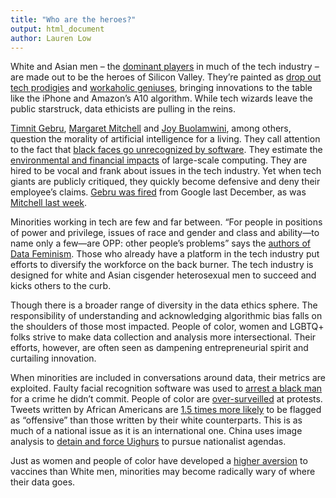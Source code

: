 ```yaml
---
title: "Who are the heroes?"
output: html_document
author: Lauren Low
---
```


White and Asian men – the [dominant players](https://www.wired.com/story/five-years-tech-diversity-reports-little-progress/) in much of the tech industry – are made out to be the heroes of Silicon Valley.  They’re painted as [drop out tech prodigies](https://www.wbur.org/news/2017/05/25/zuckerberg-harvard-commencement) and [workaholic geniuses](https://qz.com/163262/even-as-a-child-jeff-bezos-was-a-data-obsessed-workaholic-genius/), bringing innovations to the table like the iPhone and Amazon’s A10 algorithm.  While tech wizards leave the public starstruck, data ethicists are pulling in the reins. 
 
[Timnit Gebru](https://twitter.com/timnitGebru?ref_src=twsrc%5Egoogle%7Ctwcamp%5Eserp%7Ctwgr%5Eauthor), [Margaret Mitchell](https://www.m-mitchell.com/) and [Joy Buolamwini](https://twitter.com/jovialjoy?lang=en), among others, question the morality of artificial intelligence for a living.  They call attention to the fact that [black faces go unrecognized by software](https://sitn.hms.harvard.edu/flash/2020/racial-discrimination-in-face-recognition-technology/).  They estimate the [environmental and financial impacts](https://www.technologyreview.com/2020/12/04/1013294/google-ai-ethics-research-paper-forced-out-timnit-gebru/) of large-scale computing.  They are hired to be vocal and frank about issues in the tech industry.  Yet when tech giants are publicly critiqued, they quickly become defensive and deny their employee’s claims.  [Gebru was fired](https://www.washingtonpost.com/technology/2020/12/23/google-timnit-gebru-ai-ethics/) from Google last December, as was [Mitchell last week](http://bbc.com/news/technology-56135817). 
 
Minorities working in tech are few and far between.  “For people in positions of power and privilege, issues of race and gender and class and ability—to name only a few—are OPP: other people’s problems” says the [authors of Data Feminism](https://data-feminism.mitpress.mit.edu/pub/vi8obxh7/release/3?readingCollection=0cd867ef).  Those who already have a platform in the tech industry put efforts to diversify the workforce on the back burner.  The tech industry is designed for white and Asian cisgender heterosexual men to succeed and kicks others to the curb.  

Though there is a broader range of diversity in the data ethics sphere.  The responsibility of understanding and acknowledging algorithmic bias falls on the shoulders of those most impacted.  People of color, women and LGBTQ+ folks strive to make data collection and analysis more intersectional.  Their efforts, however, are often seen as dampening entrepreneurial spirit and curtailing innovation.  

When minorities are included in conversations around data, their metrics are exploited.  Faulty facial recognition software was used to [arrest a black man](https://www.nytimes.com/2020/06/24/technology/facial-recognition-arrest.html) for a crime he didn’t commit.  People of color are [over-surveilled](https://privacyinternational.org/news-analysis/3926/ethnic-minorities-greater-risk-oversurveillance-after-protests) at protests.  Tweets written by African Americans are [1.5 times more likely](https://www.vox.com/recode/2019/8/15/20806384/social-media-hate-speech-bias-black-african-american-facebook-twitter) to be flagged as “offensive” than those written by their white counterparts.  This is as much of a national issue as it is an international one.  China uses image analysis to [detain and force Uighurs](https://www.nytimes.com/interactive/2019/11/16/world/asia/china-xinjiang-documents.html) to pursue nationalist agendas.  

Just as women and people of color have developed a [higher aversion](https://www.vox.com/recode/2019/8/15/20806384/social-media-hate-speech-bias-black-african-american-facebook-twitter) to vaccines than White men, minorities may become radically wary of where their data goes.  
